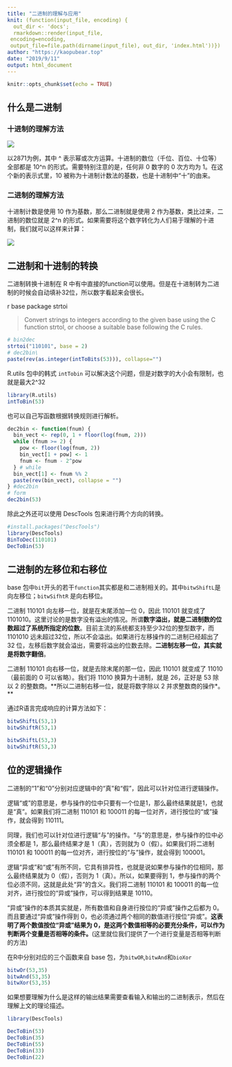 ```yaml
---
title: "二进制的理解与应用"
knit: (function(input_file, encoding) {
  out_dir <- 'docs';
  rmarkdown::render(input_file,
 encoding=encoding,
 output_file=file.path(dirname(input_file), out_dir, 'index.html'))})
author: "https://kaopubear.top"
date: "2019/9/11"
output: html_document
---
```


```r
knitr::opts_chunk$set(echo = TRUE)
```
## 什么是二进制

### 十进制的理解方法

![](https://raw.githubusercontent.com/fei0810/image-host/master/img/20190911100951.jpg)

以2871为例，其中 ^ 表示幂或次方运算。十进制的数位（千位、百位、十位等）全部都是 10^n 的形式。需要特别注意的是，任何非 0 数字的 0 次方均为 1。在这个新的表示式里，10 被称为十进制计数法的基数，也是十进制中“十”的由来。

### 二进制的理解方法

十进制计数是使用 10 作为基数，那么二进制就是使用 2 作为基数，类比过来，二进制的数位就是 2^n 的形式。如果需要将这个数字转化为人们易于理解的十进制，我们就可以这样来计算：

![](https://raw.githubusercontent.com/fei0810/image-host/master/img/20190911101032.jpg)

## 二进制和十进制的转换

二进制转换十进制在 R 中有中直接的function可以使用。但是在十进制转为二进制的时候会自动填补32位，所以数字看起来会很长。

r base package strtoi

> Convert strings to integers according to the given base using the C function strtol, or choose a suitable base following the C rules.


```r
# bin2dec
strtoi("110101", base = 2)
# dec2bin\
paste(rev(as.integer(intToBits(53))), collapse="")

```

R.utils 包中的韩式 `intTobin` 可以解决这个问题，但是对数字的大小会有限制，也就是最大2^32

```r
library(R.utils)
intToBin(53)
```

也可以自己写函数根据转换规则进行解析。

```r
dec2bin <- function(fnum) {
  bin_vect <- rep(0, 1 + floor(log(fnum, 2)))
  while (fnum >= 2) {
    pow <- floor(log(fnum, 2))
    bin_vect[1 + pow] <- 1
    fnum <- fnum - 2^pow
  } # while
  bin_vect[1] <- fnum %% 2
  paste(rev(bin_vect), collapse = "")
} #dec2bin
# form 
dec2bin(53)

```

除此之外还可以使用 DescTools 包来进行两个方向的转换。

```r
#install.packages("DescTools")
library(DescTools)
BinToDec(110101)
DecToBin(53)

```

## 二进制的左移位和右移位

base 包中`bit`开头的若干`function`其实都是和二进制相关的。其中`bitwShiftL`是向左移位；`bitwSifhtR` 是向右移位。

二进制 110101 向左移一位，就是在末尾添加一位 0，因此 110101 就变成了1101010。这里讨论的是数字没有溢出的情况。所谓**数字溢出，就是二进制数的位数超过了系统所指定的位数**。目前主流的系统都支持至少32位的整型数字，而 1101010 远未超过32位，所以不会溢出。如果进行左移操作的二进制已经超出了 32 位，左移后数字就会溢出，需要将溢出的位数去除。**二进制左移一位，其实就是将数字翻倍**。

二进制 110101 向右移一位，就是去除末尾的那一位，因此 110101 就变成了 11010（最前面的 0 可以省略）。我们将 11010 换算为十进制，就是 26，正好是 53 除以 2 的整数商。**所以二进制右移一位，就是将数字除以 2 并求整数商的操作*。**

通过R语言完成响应的计算方法如下：

```r
bitwShiftL(53,1)
bitwShiftR(53,1)

bitwShiftL(53,3)
bitwShiftR(53,3)
```
 
## 位的逻辑操作

二进制的“1”和“0”分别对应逻辑中的“真”和“假”，因此可以针对位进行逻辑操作。

逻辑“或”的意思是，参与操作的位中只要有一个位是1，那么最终结果就是1，也就是“真”。如果我们将二进制 110101 和 100011 的每一位对齐，进行按位的“或”操作，就会得到 110111。

同理，我们也可以针对位进行逻辑“与”的操作。“与”的意思是，参与操作的位中必须全都是 1，那么最终结果才是 1（真），否则就为 0（假）。如果我们将二进制 110101 和 100011 的每一位对齐，进行按位的“与”操作，就会得到 100001。

逻辑“异或”和“或”有所不同，它具有排异性，也就是说如果参与操作的位相同，那么最终结果就为 0（假），否则为 1（真）。所以，如果要得到 1，参与操作的两个位必须不同，这就是此处“异”的含义。我们将二进制 110101 和 100011 的每一位对齐，进行按位的“异或”操作，可以得到结果是 10110。

“异或”操作的本质其实就是，所有数值和自身进行按位的“异或”操作之后都为 0。而且要通过“异或”操作得到 0，也必须通过两个相同的数值进行按位“异或”。**这表明了两个数值按位“异或”结果为 0，是这两个数值相等的必要充分条件，可以作为判断两个变量是否相等的条件。**(这里就位我们提供了一个进行变量是否相等判断的方法)

在R中分别对应的三个函数来自 base 包，为`bitwOR`,`bitwAnd`和`bioXor`

```r
bitwOr(53,35)
bitwAnd(53,35)
bitwXor(53,35)
```

如果想要理解为什么是这样的输出结果需要查看输入和输出的二进制表示，然后在理解上文的理论描述。

```r
library(DescTools)

DecToBin(53)
DecToBin(35)
DecToBin(55)
DecToBin(33)
DecToBin(22)
```

